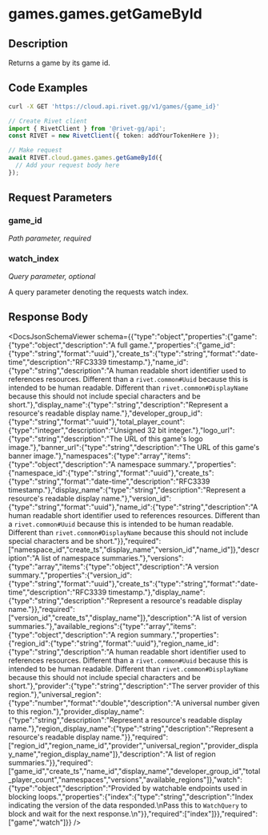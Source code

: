 

# games.games.getGameById

## Description

Returns a game by its game id.


## Code Examples

<CodeGroup title='Request' tag='GET' label='https://cloud.api.rivet.gg/v1/games/{game_id}'>

```bash {{ title: 'cURL' }}
curl -X GET 'https://cloud.api.rivet.gg/v1/games/{game_id}'
```

```ts
// Create Rivet client
import { RivetClient } from '@rivet-gg/api';
const RIVET = new RivetClient({ token: addYourTokenHere });

// Make request
await RIVET.cloud.games.games.getGameById({
  // Add your request body here
});
```

</CodeGroup>


## Request Parameters


### game_id

_Path parameter, required_





### watch_index

_Query parameter, optional_


A query parameter denoting the requests watch index.


## Response Body

<DocsJsonSchemaViewer schema={{"type":"object","properties":{"game":{"type":"object","description":"A full game.","properties":{"game_id":{"type":"string","format":"uuid"},"create_ts":{"type":"string","format":"date-time","description":"RFC3339 timestamp."},"name_id":{"type":"string","description":"A human readable short identifier used to references resources. Different than a `rivet.common#Uuid` because this is intended to be human readable. Different than `rivet.common#DisplayName` because this should not include special characters and be short."},"display_name":{"type":"string","description":"Represent a resource's readable display name."},"developer_group_id":{"type":"string","format":"uuid"},"total_player_count":{"type":"integer","description":"Unsigned 32 bit integer."},"logo_url":{"type":"string","description":"The URL of this game's logo image."},"banner_url":{"type":"string","description":"The URL of this game's banner image."},"namespaces":{"type":"array","items":{"type":"object","description":"A namespace summary.","properties":{"namespace_id":{"type":"string","format":"uuid"},"create_ts":{"type":"string","format":"date-time","description":"RFC3339 timestamp."},"display_name":{"type":"string","description":"Represent a resource's readable display name."},"version_id":{"type":"string","format":"uuid"},"name_id":{"type":"string","description":"A human readable short identifier used to references resources. Different than a `rivet.common#Uuid` because this is intended to be human readable. Different than `rivet.common#DisplayName` because this should not include special characters and be short."}},"required":["namespace_id","create_ts","display_name","version_id","name_id"]},"description":"A list of namespace summaries."},"versions":{"type":"array","items":{"type":"object","description":"A version summary.","properties":{"version_id":{"type":"string","format":"uuid"},"create_ts":{"type":"string","format":"date-time","description":"RFC3339 timestamp."},"display_name":{"type":"string","description":"Represent a resource's readable display name."}},"required":["version_id","create_ts","display_name"]},"description":"A list of version summaries."},"available_regions":{"type":"array","items":{"type":"object","description":"A region summary.","properties":{"region_id":{"type":"string","format":"uuid"},"region_name_id":{"type":"string","description":"A human readable short identifier used to references resources. Different than a `rivet.common#Uuid` because this is intended to be human readable. Different than `rivet.common#DisplayName` because this should not include special characters and be short."},"provider":{"type":"string","description":"The server provider of this region."},"universal_region":{"type":"number","format":"double","description":"A universal number given to this region."},"provider_display_name":{"type":"string","description":"Represent a resource's readable display name."},"region_display_name":{"type":"string","description":"Represent a resource's readable display name."}},"required":["region_id","region_name_id","provider","universal_region","provider_display_name","region_display_name"]},"description":"A list of region summaries."}},"required":["game_id","create_ts","name_id","display_name","developer_group_id","total_player_count","namespaces","versions","available_regions"]},"watch":{"type":"object","description":"Provided by watchable endpoints used in blocking loops.","properties":{"index":{"type":"string","description":"Index indicating the version of the data responded.\nPass this to `WatchQuery` to block and wait for the next response.\n"}},"required":["index"]}},"required":["game","watch"]}} />

